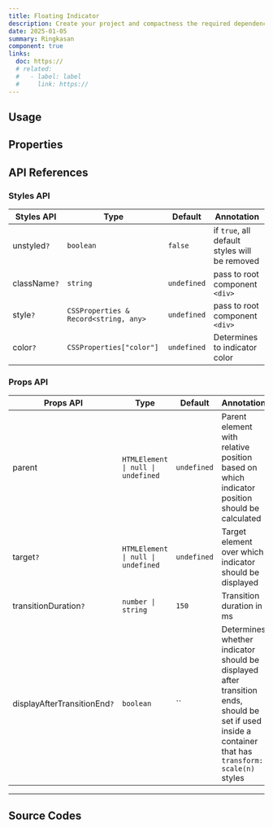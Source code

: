 ```yaml
---
title: Floating Indicator
description: Create your project and compactness the required dependencies.
date: 2025-01-05
summary: Ringkasan
component: true
links:
  doc: https://
  # related:
  #   - label: label
  #     link: https://
---
```


## Usage

<FloatingIndicatorDemosUsage />

## Properties

<FloatingIndicatorDemosConfigurator />

## API References

### Styles API

| Styles API   | Type                                  | Default     | Annotation                                    |
| ------------ | ------------------------------------- | ----------- | --------------------------------------------- |
| unstyled`?`  | `boolean`                             | `false`     | if `true`, all default styles will be removed |
| className`?` | `string`                              | `undefined` | pass to root component `<div>`                |
| style`?`     | `CSSProperties & Record<string, any>` | `undefined` | pass to root component `<div>`                |
| color`?`     | `CSSProperties["color"]`              | `undefined` | Determines to indicator color                 |

### Props API

| Props API                    | Type                               | Default     | Annotation                                                                                                                                             |
| ---------------------------- | ---------------------------------- | ----------- | ------------------------------------------------------------------------------------------------------------------------------------------------------ |
| parent                       | `HTMLElement \| null \| undefined` | `undefined` | Parent element with relative position based on which indicator position should be calculated                                                           |
| target`?`                    | `HTMLElement \| null \| undefined` | `undefined` | Target element over which indicator should be displayed                                                                                                |
| transitionDuration`?`        | `number \| string`                 | `150`       | Transition duration in ms                                                                                                                              |
| displayAfterTransitionEnd`?` | `boolean`                          | ``          | Determines whether indicator should be displayed after transition ends, should be set if used inside a container that has `transform: scale(n)` styles |

---

## Source Codes

<SourceCodes name="floating-indicator" />
